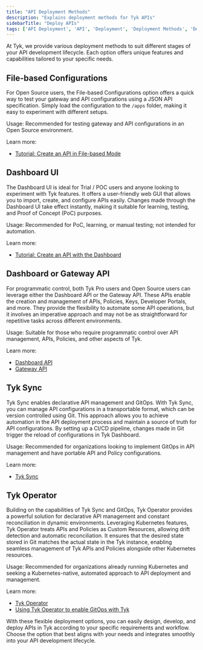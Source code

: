 ```yaml
---
title: "API Deployment Methods"
description: "Explains deployment methods for Tyk APIs"
sidebarTitle: "Deploy APIs"
tags: ['API Deployment', 'API', 'Deployment', 'Deployment Methods', 'Deploy APIs', 'Tyk Sync', 'Tyk Operator']
---
```


At Tyk, we provide various deployment methods to suit different stages of your API development lifecycle. Each option offers unique features and capabilities tailored to your specific needs.

## File-based Configurations

For Open Source users, the File-based Configurations option offers a quick way to test your gateway and API configurations using a JSON API specification. Simply load the configuration to the `/apps` folder, making it easy to experiment with different setups.

Usage: Recommended for testing gateway and API configurations in an Open Source environment.

Learn more:
* [Tutorial: Create an API in File-based Mode](/docsv2/api-management/gateway-config-managing-classic#create-an-api-in-file-based-mode)

## Dashboard UI

The Dashboard UI is ideal for Trial / POC users and anyone looking to experiment with Tyk features. It offers a user-friendly web GUI that allows you to import, create, and configure APIs easily. Changes made through the Dashboard UI take effect instantly, making it suitable for learning, testing, and Proof of Concept (PoC) purposes.

Usage: Recommended for PoC, learning, or manual testing; not intended for automation.

Learn more:
* [Tutorial: Create an API with the Dashboard](/docsv2/api-management/gateway-config-managing-classic#create-an-api-with-the-dashboard)

## Dashboard or Gateway API

For programmatic control, both Tyk Pro users and Open Source users can leverage either the Dashboard API or the Gateway API. These APIs enable the creation and management of APIs, Policies, Keys, Developer Portals, and more. They provide the flexibility to automate some API operations, but it involves an imperative approach and may not be as straightforward for repetitive tasks across different environments.

Usage: Suitable for those who require programmatic control over API management, APIs, Policies, and other aspects of Tyk.

Learn more:
- [Dashboard API](/docsv2/api-management/dashboard-configuration#exploring-the-dashboard-api)
- [Gateway API](/docsv2/tyk-gateway-api)

## Tyk Sync

Tyk Sync enables declarative API management and GitOps. With Tyk Sync, you can manage API configurations in a transportable format, which can be version controlled using Git. This approach allows you to achieve automation in the API deployment process and maintain a source of truth for API configurations. By setting up a CI/CD pipeline, changes made in Git trigger the reload of configurations in Tyk Dashboard.

Usage: Recommended for organizations looking to implement GitOps in API management and have portable API and Policy configurations.

Learn more:
- [Tyk Sync](/docsv2/api-management/automations/sync)

## Tyk Operator

Building on the capabilities of Tyk Sync and GitOps, Tyk Operator provides a powerful solution for declarative API management and constant reconciliation in dynamic environments. Leveraging Kubernetes features, Tyk Operator treats APIs and Policies as Custom Resources, allowing drift detection and automatic reconciliation. It ensures that the desired state stored in Git matches the actual state in the Tyk instance, enabling seamless management of Tyk APIs and Policies alongside other Kubernetes resources.

Usage: Recommended for organizations already running Kubernetes and seeking a Kubernetes-native, automated approach to API deployment and management.

Learn more:
- [Tyk Operator](/docsv2/api-management/automations/operator#what-is-tyk-operator)
- [Using Tyk Operator to enable GitOps with Tyk](/docsv2/api-management/automations)

With these flexible deployment options, you can easily design, develop, and deploy APIs in Tyk according to your specific requirements and workflow. Choose the option that best aligns with your needs and integrates smoothly into your API development lifecycle.
